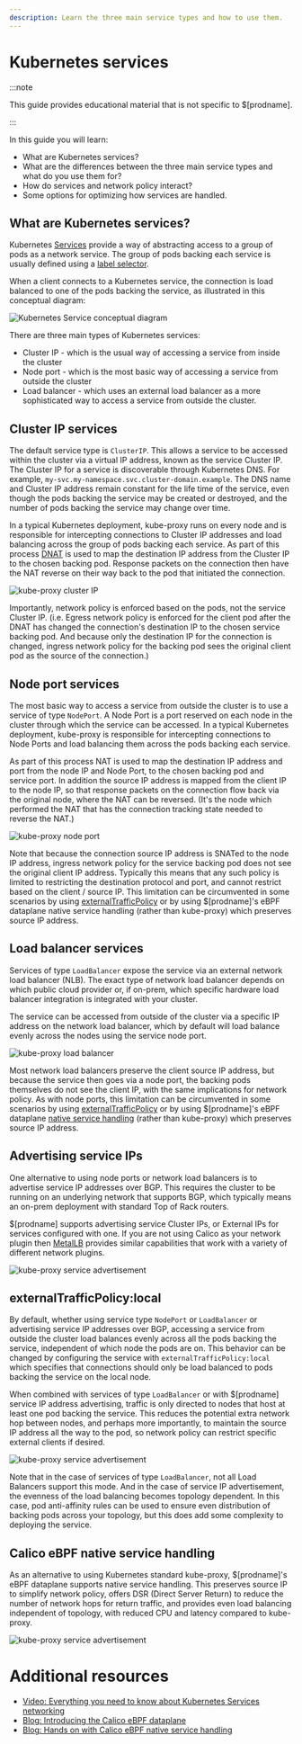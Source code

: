 ```yaml
---
description: Learn the three main service types and how to use them.
---
```


# Kubernetes services

:::note

This guide provides educational material that is not specific to $[prodname].

:::

In this guide you will learn:

- What are Kubernetes services?
- What are the differences between the three main service types and what do you use them for?
- How do services and network policy interact?
- Some options for optimizing how services are handled.

## What are Kubernetes services?

Kubernetes [Services](https://kubernetes.io/docs/concepts/services-networking/service/) provide a way of abstracting access to a group
of pods as a network service. The group of pods backing each service is usually defined using a [label selector](https://kubernetes.io/docs/concepts/overview/working-with-objects/labels).

When a client connects to a Kubernetes service, the connection is load balanced to one of the pods backing the service,
as illustrated in this conceptual diagram:

![Kubernetes Service conceptual diagram](/img/calico-cloud/k8s-service-concept.svg)

There are three main types of Kubernetes services:

- Cluster IP - which is the usual way of accessing a service from inside the cluster
- Node port - which is the most basic way of accessing a service from outside the cluster
- Load balancer - which uses an external load balancer as a more sophisticated way to access a service from outside the
  cluster.

## Cluster IP services

The default service type is `ClusterIP`. This allows a service to be accessed within the cluster via a virtual IP
address, known as the service Cluster IP. The Cluster IP for a service is discoverable through Kubernetes DNS. For
example, `my-svc.my-namespace.svc.cluster-domain.example`. The DNS name and Cluster IP address remain constant for the
life time of the service, even though the pods backing the service may be created or destroyed, and the number of pods
backing the service may change over time.

In a typical Kubernetes deployment, kube-proxy runs on every node and is responsible for intercepting connections to
Cluster IP addresses and load balancing across the group of pods backing each service. As part of this process
[DNAT](about-networking.mdx) is used to map the destination IP address from the Cluster IP to the
chosen backing pod. Response packets on the connection then have the NAT reverse on their way back to the pod that
initiated the connection.

![kube-proxy cluster IP](/img/calico-cloud/kube-proxy-cluster-ip.svg)

Importantly, network policy is enforced based on the pods, not the service Cluster IP. (i.e. Egress network policy is
enforced for the client pod after the DNAT has changed the connection's destination IP to the chosen service backing
pod. And because only the destination IP for the connection is changed, ingress network policy for the backing pod sees the
original client pod as the source of the connection.)

## Node port services

The most basic way to access a service from outside the cluster is to use a service of type `NodePort`. A Node Port is a
port reserved on each node in the cluster through which the service can be accessed. In a typical Kubernetes deployment,
kube-proxy is responsible for intercepting connections to Node Ports and load balancing them across the pods backing
each service.

As part of this process NAT is used to map the destination IP address and
port from the node IP and Node Port, to the chosen backing pod and service port. In addition the source IP address is
mapped from the client IP to the node IP, so that response packets on the connection flow back via the original node,
where the NAT can be reversed. (It's the node which performed the NAT that has the connection tracking state needed to
reverse the NAT.)

![kube-proxy node port](/img/calico-cloud/kube-proxy-node-port.svg)

Note that because the connection source IP address is SNATed to the node IP address, ingress network policy for the
service backing pod does not see the original client IP address. Typically this means that any such policy is limited to
restricting the destination protocol and port, and cannot restrict based on the client / source IP. This limitation can
be circumvented in some scenarios by using [externalTrafficPolicy](#externaltrafficpolicylocal) or by using
$[prodname]'s eBPF dataplane native service handling (rather than kube-proxy) which preserves source IP address.

## Load balancer services

Services of type `LoadBalancer` expose the service via an external network load balancer (NLB). The exact type of
network load balancer depends on which public cloud provider or, if on-prem, which specific hardware load balancer integration is
integrated with your cluster.

The service can be accessed from outside of the cluster via a specific IP address on the network load balancer, which by
default will load balance evenly across the nodes using the service node port.

![kube-proxy load balancer](/img/calico-cloud/kube-proxy-load-balancer.svg)

Most network load balancers preserve the client source IP address, but because the service then goes via a node port,
the backing pods themselves do not see the client IP, with the same implications for network policy. As with node
ports, this limitation can be circumvented in some scenarios by using [externalTrafficPolicy](#externaltrafficpolicylocal)
or by using $[prodname]'s eBPF dataplane [native service handling](#calico-ebpf-native-service-handling) (rather
than kube-proxy) which preserves source IP address.

## Advertising service IPs

One alternative to using node ports or network load balancers is to advertise service IP addresses over BGP. This
requires the cluster to be running on an underlying network that supports BGP, which typically means an on-prem
deployment with standard Top of Rack routers.

$[prodname] supports advertising service Cluster IPs, or External IPs for services configured with one. If you are
not using Calico as your network plugin then [MetalLB](https://github.com/metallb/metallb) provides similar capabilities that work with a variety of different network
plugins.

![kube-proxy service advertisement](/img/calico-cloud/kube-proxy-service-advertisement.svg)

## externalTrafficPolicy:local

By default, whether using service type `NodePort` or `LoadBalancer` or advertising service IP addresses over BGP,
accessing a service from outside the cluster load balances evenly across all the pods backing the service, independent
of which node the pods are on. This behavior can be changed by configuring the service with
`externalTrafficPolicy:local` which specifies that connections should only be load balanced to pods backing the service
on the local node.

When combined with services of type `LoadBalancer` or with $[prodname] service IP address advertising, traffic is
only directed to nodes that host at least one pod backing the service. This reduces the potential extra network hop
between nodes, and perhaps more importantly, to maintain the source IP address all the way to the pod, so network policy
can restrict specific external clients if desired.

![kube-proxy service advertisement](/img/calico-cloud/kube-proxy-service-local.svg)

Note that in the case of services of type `LoadBalancer`, not all Load Balancers support this mode. And in the case of
service IP advertisement, the evenness of the load balancing becomes topology dependent. In this case, pod anti-affinity
rules can be used to ensure even distribution of backing pods across your topology, but this does add some complexity to
deploying the service.

## Calico eBPF native service handling

As an alternative to using Kubernetes standard kube-proxy, $[prodname]'s eBPF
dataplane supports native service handling. This preserves source IP to
simplify network policy, offers DSR (Direct Server Return) to reduce the number of network hops for return traffic, and
provides even load balancing independent of topology, with reduced CPU and latency compared to kube-proxy.

![kube-proxy service advertisement](/img/calico-cloud/calico-native-service-handling.svg)

# Additional resources

- [Video: Everything you need to know about Kubernetes Services networking ](https://www.projectcalico.org/everything-you-need-to-know-about-kubernetes-services-networking/)
- [Blog: Introducing the Calico eBPF dataplane](https://www.projectcalico.org/introducing-the-calico-ebpf-dataplane/)
- [Blog: Hands on with Calico eBPF native service handling](https://www.projectcalico.org/hands-on-with-calicos-ebpf-service-handling/)
